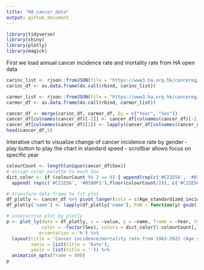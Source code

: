 ---
title: "HA_cancer_data"
output: github_document
---

```{r setup, include=FALSE}
library(tidyverse)
library(shiny)
library(plotly)
library(magick)
```

First we load annual cancer incidence rate and mortality rate from HA open data

```{r rjson}
carinc_list <- rjson::fromJSON(file = "https://www3.ha.org.hk/cancereg/datagovhk/HKCaR-incidence-EN.json")
carinc_df <- as.data.frame(do.call(rbind, carinc_list))

carmor_list <- rjson::fromJSON(file = "https://www3.ha.org.hk/cancereg/datagovhk/HKCaR-mortality-EN.json")
carmor_df <- as.data.frame(do.call(rbind, carmor_list))

cancer_df <- merge(carinc_df, carmor_df, by = c("Year", "Sex"))
cancer_df[colnames(cancer_df)[-2]] <- cancer_df[colnames(cancer_df)[-2]] %>% apply(MARGIN = c(1, 2), FUN = as.numeric) # unlist numeric elements
cancer_df[colnames(cancer_df)[2]] <- lapply(cancer_df[colnames(cancer_df)[2]], FUN = as.character) # unlist char elements
head(cancer_df,5)
```

Interative chart to visualize change of cancer incidence rate by gender
- play button to play the chart in standard speed
- scrollbar allows focus on specific year

```{r plotly, echo=FALSE}

colourCount <- length(unique(cancer_df$Sex))
# assign color palette to each Sex
dict_color <- if (colourCount %% 2 == 0) { append(rep(c('#C21E56', '#01B0F1'),colourCount/2), '#AAAAAA') } else {
  append( rep(c('#C21E56', '#01B0F1'),floor(colourCount/2)), c('#C21E56', '#AAAAAA') )}

# transform data frame to fit plot
df_plotly <- cancer_df %>% pivot_longer(cols = c(Age_standardized_incidence_rate, Age_standardized_mortality_rate))
df_plotly['name'] <- lapply(df_plotly['name'], FUN = function(y) gsub('Age_standardized_', '', y)) # shorten variable label

# interactive plot by plotly
p <- plot_ly(data = df_plotly, x = ~value, y = ~name, frame = ~Year, type = 'bar',
             color = ~factor(Sex), colors = dict_color[1:colourCount], legendgroup = ~Sex,
            orientation = 'h') %>%
  layout(title = 'Cancer incidence/mortality rate from 1983-2022 (Age standardized)',
         xaxis = list(title = 'Rate'),
         yaxis = list(title = '')) %>%
  animation_opts(frame = 800)
p
```


